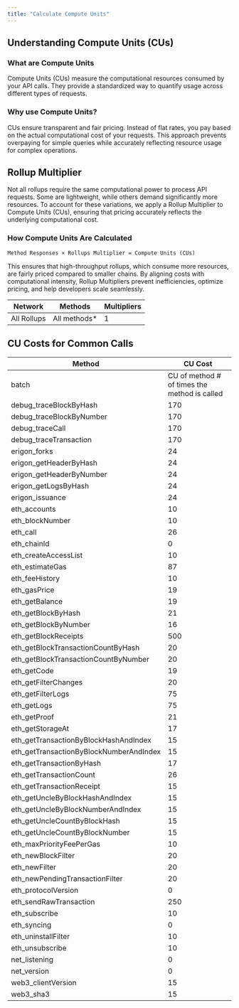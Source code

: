 ```yaml
---
title: "Calculate Compute Units"
---
```


## Understanding Compute Units (CUs)

### What are Compute Units
Compute Units (CUs) measure the computational resources consumed by your API calls. They provide a standardized way to quantify usage across different types of requests.

### Why use Compute Units?
CUs ensure transparent and fair pricing. Instead of flat rates, you pay based on the actual computational cost of your requests. This approach prevents overpaying for simple queries while accurately reflecting resource usage for complex operations.

## Rollup Multiplier

Not all rollups require the same computational power to process API requests. Some are lightweight, while others demand significantly more resources. To account for these variations, we apply a Rollup Multiplier to Compute Units (CUs), ensuring that pricing accurately reflects the underlying computational cost.

### How Compute Units Are Calculated
```
Method Responses × Rollups Multiplier = Compute Units (CUs)
```

This ensures that high-throughput rollups, which consume more resources, are fairly priced compared to smaller chains. By aligning costs with computational intensity, Rollup Multipliers prevent inefficiencies, optimize pricing, and help developers scale seamlessly.

| Network | Methods | Multipliers |
|---------|---------|-------------|
| All Rollups | All methods* | 1 |

## CU Costs for Common Calls

| Method | CU Cost |
|--------|---------|
| batch | CU of method # of times the method is called |
| debug_traceBlockByHash | 170 |
| debug_traceBlockByNumber | 170 |
| debug_traceCall | 170 |
| debug_traceTransaction | 170 |
| erigon_forks | 24 |
| erigon_getHeaderByHash | 24 |
| erigon_getHeaderByNumber | 24 |
| erigon_getLogsByHash | 24 |
| erigon_issuance | 24 |
| eth_accounts | 10 |
| eth_blockNumber | 10 |
| eth_call | 26 |
| eth_chainId | 0 |
| eth_createAccessList | 10 |
| eth_estimateGas | 87 |
| eth_feeHistory | 10 |
| eth_gasPrice | 19 |
| eth_getBalance | 19 |
| eth_getBlockByHash | 21 |
| eth_getBlockByNumber | 16 |
| eth_getBlockReceipts | 500 |
| eth_getBlockTransactionCountByHash | 20 |
| eth_getBlockTransactionCountByNumber | 20 |
| eth_getCode | 19 |
| eth_getFilterChanges | 20 |
| eth_getFilterLogs | 75 |
| eth_getLogs | 75 |
| eth_getProof | 21 |
| eth_getStorageAt | 17 |
| eth_getTransactionByBlockHashAndIndex | 15 |
| eth_getTransactionByBlockNumberAndIndex | 15 |
| eth_getTransactionByHash | 17 |
| eth_getTransactionCount | 26 |
| eth_getTransactionReceipt | 15 |
| eth_getUncleByBlockHashAndIndex | 15 |
| eth_getUncleByBlockNumberAndIndex | 15 |
| eth_getUncleCountByBlockHash | 15 |
| eth_getUncleCountByBlockNumber | 15 |
| eth_maxPriorityFeePerGas | 10 |
| eth_newBlockFilter | 20 |
| eth_newFilter | 20 |
| eth_newPendingTransactionFilter | 20 |
| eth_protocolVersion | 0 |
| eth_sendRawTransaction | 250 |
| eth_subscribe | 10 |
| eth_syncing | 0 |
| eth_uninstallFilter | 10 |
| eth_unsubscribe | 10 |
| net_listening | 0 |
| net_version | 0 |
| web3_clientVersion | 15 |
| web3_sha3 | 15 |
